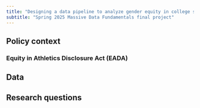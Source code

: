 ```yaml
---
title: "Designing a data pipeline to analyze gender equity in college sports"
subtitle: "Spring 2025 Massive Data Fundamentals final project"
---
```


## Policy context

### Equity in Athletics Disclosure Act (EADA)

## Data

## Research questions
